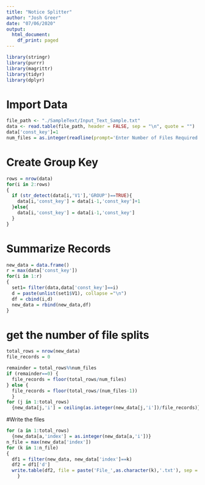 ---
title: "Notice Splitter"
author: "Josh Greer"
date: "07/06/2020"
output:
  html_document:
    df_print: paged
---

```{r,echo=False}
library(stringr)
library(purrr)
library(magrittr)
library(tidyr)
library(dplyr)
```

# Import Data

```{r}
file_path <- "./SampleText/Input_Text_Sample.txt"
data <- read.table(file_path, header = FALSE, sep = "\n", quote = "")
data['const_key']=1
num_files = as.integer(readline(prompt='Enter Number of Files Required:'))
```

# Create Group Key

```{r}
rows = nrow(data)
for(i in 2:rows)
{ 
  if (str_detect(data[i,'V1'],'GROUP')==TRUE){
    data[i,'const_key'] = data[i-1,'const_key']+1
  }else{
    data[i,'const_key'] = data[i-1,'const_key']
  }
}
```

# Summarize Records

```{r}
new_data = data.frame()
r = max(data['const_key'])
for(i in 1:r)
{
  set1= filter(data,data['const_key']==i)
  d = paste(unlist(set1$V1), collapse ="\n")
  df = cbind(i,d)
  new_data = rbind(new_data,df)
}
```

# get the number of file splits

```{r}
total_rows = nrow(new_data)
file_records = 0

remainder = total_rows%%num_files
if (remainder==0) {
  file_records = floor(total_rows/num_files)
} else {
  file_records = floor(total_rows/(num_files-1))
  }
for (j in 1:total_rows)
  {new_data[j,'i'] = ceiling(as.integer(new_data[j,'i'])/file_records)}
```

#Write the files

```{r}
for (a in 1:total_rows)
  {new_data[a,'index'] = as.integer(new_data[a,'i'])}
n_file = max(new_data['index'])
for (k in 1:n_file)
{
  df1 = filter(new_data, new_data['index']==k)
  df2 = df1['d']
  write.table(df2, file = paste('File_',as.character(k),'.txt'), sep = '',row.names = FALSE , col.names = FALSE, quote = FALSE  )
    }

```
